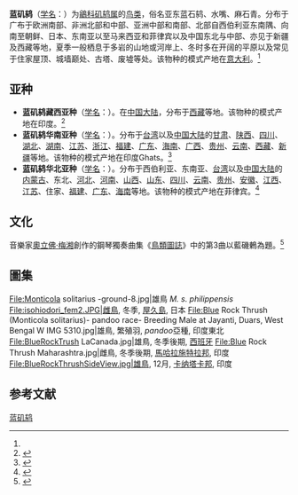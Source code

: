{{speciesbox
| name = 蓝矶鸫
| image = Monticola solitarius, Spain 1.jpg
| image_caption = 雄鳥 ''M. s. solitarius''
| image2 = Monticola solitarius 29-August-2015.jpg
| image2_caption = 雌鳥 ''M. s. solitarius''
| status = LC 
| status_system = iucn3.1
| genus = Monticola
| species = solitarius
| authority = ([[卡尔·林奈|Linnaeus]])<ref name='id3051'>{{cite web| url =http://www.bioinfo.cn/db05/BjdwSpecies.php?action=view&id=3051| title =蓝矶鸫| work =《中国动物物种编目数据库》| publisher =中国科学院微生物研究所| author =中国科学院动物研究所| accessdate =2009-04-04| deadurl =yes| archiveurl =https://web.archive.org/web/20160305074258/http://www.bioinfo.cn/db05/BjdwSpecies.php?action=view&id=3051| archivedate =2016-03-05}}</ref>
}}

'''蓝矶鸫'''（[[学名|学名]]：{{lang|la|''Monticola solitarius''}}）为[[鶲科|鶲科]][[矶鸫属|矶鸫属]]的[[鸟类|鸟类]]，俗名亚东蓝石鸫、水嘴、麻石青。分布于广布于欧洲南部、非洲北部和中部、亚洲中部和南部、北部自西伯利亚东南隅、向南至朝鲜、日本、东南亚以至马来西亚和菲律宾以及中国东北与中部、亦见于新疆及西藏等地，夏季一般栖息于多岩的山地或河岸上、冬时多在开阔的平原以及常见于住家屋顶、城墙巅处、古塔、废墟等处。该物种的模式产地在[[意大利|意大利]]。<ref name='id3051'/>

==亚种==
*'''蓝矶鸫藏西亚种'''（[[学名|学名]]：{{lang|la|''Monticola solitarius longirostris''}}）。在[[中国大陆|中国大陆]]，分布于[[西藏|西藏]]等地。该物种的模式产地在印度。<ref name='id3052'>{{cite web| url =http://www.bioinfo.cn/db05/BjdwSpecies.php?action=view&id=3052| title =蓝矶鸫藏西亚种| work =《中国动物物种编目数据库》| publisher =中国科学院微生物研究所| author =中国科学院动物研究所| accessdate =2009-04-04| deadurl =yes| archiveurl =https://web.archive.org/web/20160305032917/http://www.bioinfo.cn/db05/BjdwSpecies.php?action=view&id=3052| archivedate =2016-03-05}}</ref>
*'''蓝矶鸫华南亚种'''（[[学名|学名]]：{{lang|la|''Monticola solitarius pandoo''}}）。分布于[[台湾|台湾]]以及[[中国大陆|中国大陆]]的[[甘肃|甘肃]]、[[陕西|陕西]]、[[四川|四川]]、[[湖北|湖北]]、[[湖南|湖南]]、[[江苏|江苏]]、[[浙江|浙江]]、[[福建|福建]]、[[广东|广东]]、[[海南|海南]]、[[广西|广西]]、[[贵州|贵州]]、[[云南|云南]]、[[西藏|西藏]]、[[新疆|新疆]]等地。该物种的模式产地在印度Ghats。<ref name='id3053'>{{cite web| url =http://www.bioinfo.cn/db05/BjdwSpecies.php?action=view&id=3053| title =蓝矶鸫华南亚种| work =《中国动物物种编目数据库》| publisher =中国科学院微生物研究所| author =中国科学院动物研究所| accessdate =2009-04-04| deadurl =yes| archiveurl =https://web.archive.org/web/20160305054857/http://www.bioinfo.cn/db05/BjdwSpecies.php?action=view&id=3053| archivedate =2016-03-05}}</ref>
*'''蓝矶鸫华北亚种'''（[[学名|学名]]：{{lang|la|''Monticola solitarius philippensis''}}）。分布于西伯利亚、东南亚、[[台湾|台湾]]以及[[中国大陆|中国大陆]]的[[内蒙古|内蒙古]]、东北、[[河北|河北]]、[[河南|河南]]、[[山西|山西]]、[[山东|山东]]、[[四川|四川]]、[[云南|云南]]、[[贵州|贵州]]、[[安徽|安徽]]、[[江西|江西]]、[[江苏|江苏]]、住家、[[福建|福建]]、[[广东|广东]]、[[海南|海南]]等地。该物种的模式产地在菲律宾。<ref name='id3054'>{{cite web| url =http://www.bioinfo.cn/db05/BjdwSpecies.php?action=view&id=3054| title =蓝矶鸫华北亚种| work =《中国动物物种编目数据库》| publisher =中国科学院微生物研究所| author =中国科学院动物研究所| accessdate =2009-04-04| deadurl =yes| archiveurl =https://web.archive.org/web/20160305100453/http://www.bioinfo.cn/db05/BjdwSpecies.php?action=view&id=3054| archivedate =2016-03-05}}</ref>

== 文化 ==
音樂家[[奧立佛·梅湘|奧立佛·梅湘]]創作的鋼琴獨奏曲集《[[鳥類圖誌|鳥類圖誌]]》中的第3曲以藍磯鶇為題。<ref>{{Cite book|title=Olivier Messiaen's Catalogue d'oiseaux: From Conception to Performance|last=Chadwick|first=Roderick|publisher=Cambridge University Press|year=2017|isbn=9780511843679|last2=Hill|first2=Peter}}</ref>

==圖集==
<gallery perrow="4" widths="160px" heights="130px">
File:Monticola solitarius -ground-8.jpg|雄鳥 ''M. s. philippensis''
File:isohiodori_fem2.JPG|雌鳥, 冬季, [[Yakushima|屋久島]], 日本
File:Blue Rock Thrush (Monticola solitarius)- pandoo race- Breeding Male at Jayanti, Duars, West Bengal W IMG 5310.jpg|雄鳥, 繁殖羽, ''pandoo''亞種, 印度東北
File:BlueRockTrush LaCanada.jpg|雄鳥, 冬季後期, [[Spain|西班牙]]
File:Blue Rock Thrush Maharashtra.jpg|雌鳥, 冬季後期, [[Maharashtra|馬哈拉施特拉邦]], 印度
File:BlueRockThrushSideView.jpg|雄鳥, 12月, [[Karnataka|卡纳塔卡邦]], 印度
</gallery>

== 参考文献 ==
{{reflist}}
{{Taxonbar|from=Q152144}}

[[Category:矶鸫属|蓝矶鸫]]
